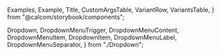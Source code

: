 
  Examples,
  Example,
  Title,
  CustomArgsTable,
  VariantRow,
  VariantsTable,
} from "@calcom/storybook/components";

  Dropdown,
  DropdownMenuTrigger,
  DropdownMenuContent,
  DropdownMenuItem,
  DropdownItem,
  DropdownMenuLabel,
  DropdownMenuSeparator,
} from "./Dropdown";

<Meta title="UI/Form/Dropdown" component={Dropdown} />

<Title title="Dropdown" suffix="Brief" subtitle="Version 1.0 — Last Update: 29 Aug 2023" />

## Definition

`Dropdown` is an element that displays a menu to the user—such as a set of actions or functions.

## Structure

The `Dropdown` component can be used to display a menu to the user.

<CustomArgsTable of={Dropdown} />

### Dropdown components that have arguments:

#### DropdownMenuTrigger

<CustomArgsTable of={DropdownMenuTrigger} />

#### DropdownMenuContent

<CustomArgsTable of={DropdownMenuContent} />

#### DropdownMenuItem

<CustomArgsTable of={DropdownMenuItem} />

#### DropdownMenuSeparator

<CustomArgsTable of={DropdownMenuSeparator} />

## Examples

<Examples title="Dropdown">
  <Example title="Simple">
    <Dropdown>
      <DropdownMenuTrigger asChild>
        <Button>more</Button>
      </DropdownMenuTrigger>
      <DropdownMenuContent>
        <DropdownMenuItem>
          <DropdownItem>First</DropdownItem>
        </DropdownMenuItem>
        <DropdownMenuItem>
          <DropdownItem>Second</DropdownItem>
        </DropdownMenuItem>
        <DropdownMenuItem>
          <DropdownItem>Third</DropdownItem>
        </DropdownMenuItem>
      </DropdownMenuContent>
    </Dropdown>
  </Example>
  <Example title="No modal">
    <Dropdown modal={false}>
      <DropdownMenuTrigger asChild>
        <Button>more</Button>
      </DropdownMenuTrigger>
      <DropdownMenuContent>
        <DropdownMenuItem>
          <DropdownItem>First</DropdownItem>
        </DropdownMenuItem>
        <DropdownMenuItem>
          <DropdownItem>Second</DropdownItem>
        </DropdownMenuItem>
        <DropdownMenuItem>
          <DropdownItem>Third</DropdownItem>
        </DropdownMenuItem>
      </DropdownMenuContent>
    </Dropdown>
  </Example>
</Examples>
<Examples title="Dropdown Menu Trigger">
  <Example title="Simple Button">
    <Dropdown>
      <DropdownMenuTrigger asChild>
        <Button>more</Button>
      </DropdownMenuTrigger>
      <DropdownMenuContent>
        <DropdownMenuItem>
          <DropdownItem>First</DropdownItem>
        </DropdownMenuItem>
        <DropdownMenuItem>
          <DropdownItem>Second</DropdownItem>
        </DropdownMenuItem>
        <DropdownMenuItem>
          <DropdownItem>Third</DropdownItem>
        </DropdownMenuItem>
      </DropdownMenuContent>
    </Dropdown>
  </Example>
  <Example title="Button Icon">
    <Dropdown>
      <DropdownMenuTrigger asChild>
        <Button StartIcon={Plus} />
      </DropdownMenuTrigger>
      <DropdownMenuContent>
        <DropdownMenuItem>
          <DropdownItem>First</DropdownItem>
        </DropdownMenuItem>
        <DropdownMenuItem>
          <DropdownItem>Second</DropdownItem>
        </DropdownMenuItem>
        <DropdownMenuItem>
          <DropdownItem>Third</DropdownItem>
        </DropdownMenuItem>
      </DropdownMenuContent>
    </Dropdown>
  </Example>
  <Example title="Disabled">
    <Dropdown>
      <DropdownMenuTrigger disabled={true} asChild>
        <Button>more</Button>
      </DropdownMenuTrigger>
      <DropdownMenuContent>
        <DropdownMenuItem>
          <DropdownItem>First</DropdownItem>
        </DropdownMenuItem>
        <DropdownMenuItem>
          <DropdownItem>Second</DropdownItem>
        </DropdownMenuItem>
        <DropdownMenuItem>
          <DropdownItem>Third</DropdownItem>
        </DropdownMenuItem>
      </DropdownMenuContent>
    </Dropdown>
  </Example>
  <Example title="Not as child">
    <Dropdown>
      <DropdownMenuTrigger>
        <Button>more</Button>
      </DropdownMenuTrigger>
      <DropdownMenuContent>
        <DropdownMenuItem>
          <DropdownItem>First</DropdownItem>
        </DropdownMenuItem>
        <DropdownMenuItem>
          <DropdownItem>Second</DropdownItem>
        </DropdownMenuItem>
        <DropdownMenuItem>
          <DropdownItem>Third</DropdownItem>
        </DropdownMenuItem>
      </DropdownMenuContent>
    </Dropdown>
  </Example>
</Examples>
<Examples title="Dropdown Menu Content">
  <Example title="Custom width">
    <Dropdown>
      <DropdownMenuTrigger asChild>
        <Button>more</Button>
      </DropdownMenuTrigger>
      <DropdownMenuContent style={{ minWidth: "200px" }}>
        <DropdownMenuItem>
          <DropdownItem>First</DropdownItem>
        </DropdownMenuItem>
        <DropdownMenuItem>
          <DropdownItem>Second</DropdownItem>
        </DropdownMenuItem>
        <DropdownMenuItem>
          <DropdownItem>Third</DropdownItem>
        </DropdownMenuItem>
      </DropdownMenuContent>
    </Dropdown>
  </Example>
  <Example title="Align start">
    <Dropdown>
      <DropdownMenuTrigger asChild>
        <Button>more</Button>
      </DropdownMenuTrigger>
      <DropdownMenuContent style={{ minWidth: "80px" }} align={"start"}>
        <DropdownMenuItem>
          <DropdownItem>First</DropdownItem>
        </DropdownMenuItem>
        <DropdownMenuItem>
          <DropdownItem>Second</DropdownItem>
        </DropdownMenuItem>
        <DropdownMenuItem>
          <DropdownItem>Third</DropdownItem>
        </DropdownMenuItem>
      </DropdownMenuContent>
    </Dropdown>
  </Example>
  <Example title="Align center">
    <Dropdown>
      <DropdownMenuTrigger asChild>
        <Button>more</Button>
      </DropdownMenuTrigger>
      <DropdownMenuContent style={{ minWidth: "80px" }} align={"center"}>
        <DropdownMenuItem>
          <DropdownItem>First</DropdownItem>
        </DropdownMenuItem>
        <DropdownMenuItem>
          <DropdownItem>Second</DropdownItem>
        </DropdownMenuItem>
        <DropdownMenuItem>
          <DropdownItem>Third</DropdownItem>
        </DropdownMenuItem>
      </DropdownMenuContent>
    </Dropdown>
  </Example>
  <Example title="With Menu Separator">
    <Dropdown>
      <DropdownMenuTrigger asChild>
        <Button>more</Button>
      </DropdownMenuTrigger>
      <DropdownMenuContent>
        <DropdownMenuItem>
          <DropdownItem>First</DropdownItem>
        </DropdownMenuItem>
        <DropdownMenuItem>
          <DropdownItem>Second</DropdownItem>
        </DropdownMenuItem>
        <DropdownMenuSeparator />
        <DropdownMenuItem>
          <DropdownItem>Third</DropdownItem>
        </DropdownMenuItem>
      </DropdownMenuContent>
    </Dropdown>
  </Example>
  <Example title="With side offset">
    <Dropdown>
      <DropdownMenuTrigger asChild>
        <Button>more</Button>
      </DropdownMenuTrigger>
      <DropdownMenuContent sideOffset={50}>
        <DropdownMenuItem>
          <DropdownItem>First</DropdownItem>
        </DropdownMenuItem>
        <DropdownMenuItem>
          <DropdownItem>Second</DropdownItem>
        </DropdownMenuItem>
        <DropdownMenuItem>
          <DropdownItem>Third</DropdownItem>
        </DropdownMenuItem>
      </DropdownMenuContent>
    </Dropdown>
  </Example>
  <Example title="With Some icons">
    <Dropdown>
      <DropdownMenuTrigger asChild>
        <Button>more</Button>
      </DropdownMenuTrigger>
      <DropdownMenuContent>
        <DropdownMenuItem>
          <DropdownItem StartIcon={Trash}>First</DropdownItem>
        </DropdownMenuItem>
        <DropdownMenuItem>
          <DropdownItem StartIcon={Plus}>Second</DropdownItem>
        </DropdownMenuItem>
        <DropdownMenuSeparator />
        <DropdownMenuItem>
          <DropdownItem StartIcon={Copy}>Third</DropdownItem>
        </DropdownMenuItem>
      </DropdownMenuContent>
    </Dropdown>
  </Example>
</Examples>
<Examples title="Dropdown Menu Label">
  <Example title="Simple">
    <Dropdown>
      <DropdownMenuTrigger asChild>
        <Button>more</Button>
      </DropdownMenuTrigger>
      <DropdownMenuContent align={"start"}>
        <DropdownMenuLabel>Number</DropdownMenuLabel>
        <DropdownMenuItem>
          <DropdownItem>First</DropdownItem>
        </DropdownMenuItem>
        <DropdownMenuItem>
          <DropdownItem>Second</DropdownItem>
        </DropdownMenuItem>
        <DropdownMenuItem>
          <DropdownItem>Third</DropdownItem>
        </DropdownMenuItem>
      </DropdownMenuContent>
    </Dropdown>
  </Example>
</Examples>

## Dropdown Story

<Canvas>
  <Story
    name="Dropdown"
    args={{
      asChild: false,
      align: "start",
      disabled: false,
      sideOffset: 0
    }}
    argTypes={{
      sideOffset: {
        control: {
          type: "number",
        },
      },
      asChild: {
        control: {
          type: "boolean"
        }
      },
      align: {
        control: {
          type: "inline-radio",
          options: ["center", "start", "end"],
        },
      },
      disabled: {
        control: {
          type: "boolean"
        }
      }
    }}>
    {({ dir, asChild, sideOffset, align, disabled }) => (
      <VariantsTable titles={["Default"]} columnMinWidth={150}>
        <VariantRow>
          <Dropdown>
            <DropdownMenuTrigger disabled={disabled} asChild>
              <Button>more</Button>
            </DropdownMenuTrigger>
            <DropdownMenuContent align={align} sideOffset={sideOffset}>
              <DropdownMenuItem>
                <DropdownItem StartIcon={Trash}>First</DropdownItem>
              </DropdownMenuItem>
              <DropdownMenuItem>
                <DropdownItem StartIcon={Plus}>Second</DropdownItem>
              </DropdownMenuItem>
              <DropdownMenuItem>
                <DropdownItem StartIcon={Copy}>Third</DropdownItem>
              </DropdownMenuItem>
            </DropdownMenuContent>
          </Dropdown>
        </VariantRow>
      </VariantsTable>
    )}
  </Story>
</Canvas>
